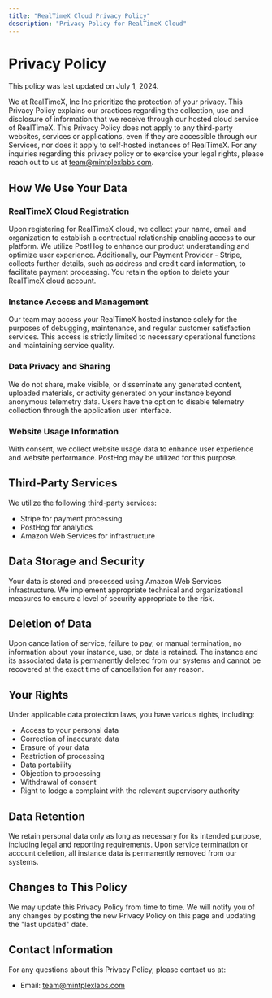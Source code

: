 ```yaml
---
title: "RealTimeX Cloud Privacy Policy"
description: "Privacy Policy for RealTimeX Cloud"
---
```


# Privacy Policy

This policy was last updated on July 1, 2024.

We at RealTimeX, Inc Inc prioritize the protection of your privacy. This Privacy Policy explains our practices regarding the collection, use and disclosure of information that we receive through our hosted cloud service of RealTimeX. This Privacy Policy does not apply to any third-party websites, services or applications, even if they are accessible through our Services, nor does it apply to self-hosted instances of RealTimeX. For any inquiries regarding this privacy policy or to exercise your legal rights, please reach out to us at team@mintplexlabs.com.

## How We Use Your Data

### RealTimeX Cloud Registration

Upon registering for RealTimeX cloud, we collect your name, email and organization to establish a contractual relationship enabling access to our platform. We utilize PostHog to enhance our product understanding and optimize user experience. Additionally, our Payment Provider - Stripe, collects further details, such as address and credit card information, to facilitate payment processing. You retain the option to delete your RealTimeX cloud account.

### Instance Access and Management

Our team may access your RealTimeX hosted instance solely for the purposes of debugging, maintenance, and regular customer satisfaction services. This access is strictly limited to necessary operational functions and maintaining service quality.

### Data Privacy and Sharing

We do not share, make visible, or disseminate any generated content, uploaded materials, or activity generated on your instance beyond anonymous telemetry data. Users have the option to disable telemetry collection through the application user interface.

### Website Usage Information

With consent, we collect website usage data to enhance user experience and website performance. PostHog may be utilized for this purpose.

## Third-Party Services

We utilize the following third-party services:

- Stripe for payment processing
- PostHog for analytics
- Amazon Web Services for infrastructure

## Data Storage and Security

Your data is stored and processed using Amazon Web Services infrastructure. We implement appropriate technical and organizational measures to ensure a level of security appropriate to the risk.

## Deletion of Data

Upon cancellation of service, failure to pay, or manual termination, no information about your instance, use, or data is retained. The instance and its associated data is permanently deleted from our systems and cannot be recovered at the exact time of cancellation for any reason.

## Your Rights

Under applicable data protection laws, you have various rights, including:

- Access to your personal data
- Correction of inaccurate data
- Erasure of your data
- Restriction of processing
- Data portability
- Objection to processing
- Withdrawal of consent
- Right to lodge a complaint with the relevant supervisory authority

## Data Retention

We retain personal data only as long as necessary for its intended purpose, including legal and reporting requirements. Upon service termination or account deletion, all instance data is permanently removed from our systems.

## Changes to This Policy

We may update this Privacy Policy from time to time. We will notify you of any changes by posting the new Privacy Policy on this page and updating the "last updated" date.

## Contact Information

For any questions about this Privacy Policy, please contact us at:

- Email: team@mintplexlabs.com
